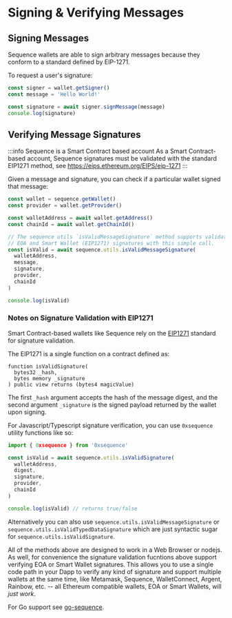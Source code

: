 # Signing & Verifying Messages

## Signing Messages

Sequence wallets are able to sign arbitrary messages because they conform to a standard defined by EIP-1271.

To request a user's signature:

```ts
const signer = wallet.getSigner()
const message = 'Hello World!'

const signature = await signer.signMessage(message)
console.log(signature)
```

## Verifying Message Signatures

:::info Sequence is a Smart Contract based account
As a Smart Contract-based account, Sequence signatures must be validated with the standard
EIP1271 method, see https://eips.ethereum.org/EIPS/eip-1271
:::

Given a message and signature, you can check if a particular wallet signed that message:

```ts
const wallet = sequence.getWallet()
const provider = wallet.getProvider()

const walletAddress = await wallet.getAddress()
const chainId = await wallet.getChainId()

// The sequence utils `isValidMessageSignature` method supports validating both 
// EOA and Smart Wallet (EIP1271) signatures with this simple call.
const isValid = await sequence.utils.isValidMessageSignature(
  walletAddress,
  message,
  signature,
  provider,
  chainId
)

console.log(isValid)
```

### Notes on Signature Validation with EIP1271

Smart Contract-based wallets like Sequence rely on the [EIP1271](https://eips.ethereum.org/EIPS/eip-1271) standard for signature validation.

The EIP1271 is a single function on a contract defined as:

```solidity
function isValidSignature(
  bytes32 _hash, 
  bytes memory _signature
) public view returns (bytes4 magicValue)
```

The first `_hash` argument accepts the hash of the message digest, and the second argument `_signature`
is the signed payload returned by the wallet upon signing. 

For Javascript/Typescript signature verification, you can use `0xsequence` utility functions like so:

```ts
import { 0xsequence } from '0xsequence'

const isValid = await sequence.utils.isValidSignature(
  walletAddress,
  digest,
  signature,
  provider,
  chainId
)

console.log(isValid) // returns true/false
```

Alternatively you can also use `sequence.utils.isValidMessageSignature` or `sequence.utils.isValidTypedDataSignature`
which are just syntactic sugar for `sequence.utils.isValidSignature`.

All of the methods above are designed to work in a Web Browser or nodejs. As well, for convenience
the signature validation fucntions above support verifying EOA or Smart Wallet signatures. This allows you
to use a single code path in your Dapp to verify any kind of signature and support multiple wallets at the same
time, like Metamask, Sequence, WalletConnect, Argent, Rainbow, etc. -- all Ethereum compatible wallets, EOA
or Smart Wallets, will *just work*.

For Go support see [go-sequence](https://github.com/0xsequence/go-sequence).
